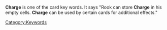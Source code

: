 {{Stub}}
'''Charge''' is one of the card key words. It says "Rook can store '''Charge''' in his empty cells. '''Charge''' can be used by certain cards for additional effects."

[[Category:Keywords]]